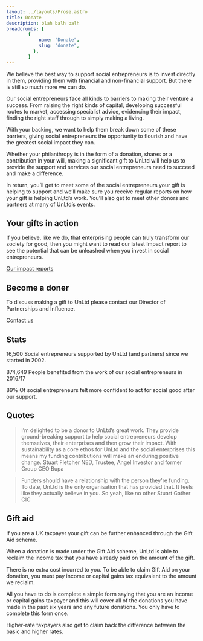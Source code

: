 ```yaml
---
layout: ../layouts/Prose.astro
title: Donate
description: blah balh balh
breadcrumbs: [
        {
            name: "Donate",
            slug: "donate",
          },
        ]
---
```


We believe the best way to support social entrepreneurs is to invest directly in them, providing them with financial and non-financial support. But there is still so much more we can do.

Our social entrepreneurs face all kinds to barriers to making their venture a success. From raising the right kinds of capital, developing successful routes to market, accessing specialist advice, evidencing their impact, finding the right staff through to simply making a living.

With your backing, we want to help them break down some of these barriers, giving social entrepreneurs the opportunity to flourish and have the greatest social impact they can.

Whether your philanthropy is in the form of a donation, shares or a contribution in your will, making a significant gift to UnLtd will help us to provide the support and services our social entrepreneurs need to succeed and make a difference.

In return, you’ll get to meet some of the social entrepreneurs your gift is helping to support and we’ll make sure you receive regular reports on how your gift is helping UnLtd’s work. You’ll also get to meet other donors and partners at many of UnLtd’s events.

## Your gifts in action

If you believe, like we do, that enterprising people can truly transform our society for good, then you might want to read our latest Impact report to see the potential that can be unleashed when you invest in social entrepreneurs.

[Our impact reports](https://www.unltd.org.uk/our-impact/)

## Become a doner

To discuss making a gift to UnLtd please contact our Director of Partnerships and Influence.

[Contact us](nickscott@unltd.org.uk)

## Stats

16,500
Social entrepreneurs supported by UnLtd (and partners) since we started in 2002.

874,649
People benefited from the work of our social entrepreneurs in 2016/17

89%
Of social entrepreneurs felt more confident to act for social good after our support.

## Quotes

> I’m delighted to be a donor to UnLtd’s great work. They provide ground-breaking support to help social entrepreneurs develop themselves, their enterprises and then grow their impact. With sustainability as a core ethos for UnLtd and the social enterprises this means my funding contributions will make an enduring positive change.
> Stuart Fletcher
> NED, Trustee, Angel Investor and former Group CEO Bupa

> Funders should have a relationship with the person they're funding. To date, UnLtd is the only organisation that has provided that. It feels like they actually believe in you. So yeah, like no other
> Stuart
> Gather CIC

## Gift aid

If you are a UK taxpayer your gift can be further enhanced through the Gift Aid scheme.

When a donation is made under the Gift Aid scheme, UnLtd is able to reclaim the income tax that you have already paid on the amount of the gift.

There is no extra cost incurred to you. To be able to claim Gift Aid on your donation, you must pay income or capital gains tax equivalent to the amount we reclaim.

All you have to do is complete a simple form saying that you are an income or capital gains taxpayer and this will cover all of the donations you have made in the past six years and any future donations. You only have to complete this form once.

Higher-rate taxpayers also get to claim back the difference between the basic and higher rates.
